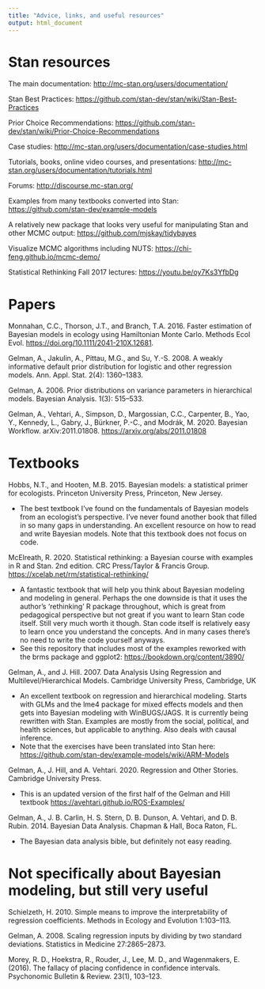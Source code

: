 ```yaml
---
title: "Advice, links, and useful resources"
output: html_document
---
```


# Stan resources

The main documentation:
<http://mc-stan.org/users/documentation/>

Stan Best Practices:
<https://github.com/stan-dev/stan/wiki/Stan-Best-Practices>

Prior Choice Recommendations:
<https://github.com/stan-dev/stan/wiki/Prior-Choice-Recommendations>

Case studies:
<http://mc-stan.org/users/documentation/case-studies.html>

Tutorials, books, online video courses, and presentations:
<http://mc-stan.org/users/documentation/tutorials.html>

Forums:
<http://discourse.mc-stan.org/>

Examples from many textbooks converted into Stan:
<https://github.com/stan-dev/example-models>

A relatively new package that looks very useful for manipulating Stan and other MCMC output:
<https://github.com/mjskay/tidybayes>

Visualize MCMC algorithms including NUTS:
<https://chi-feng.github.io/mcmc-demo/>

Statistical Rethinking Fall 2017 lectures:
<https://youtu.be/oy7Ks3YfbDg>

# Papers

Monnahan, C.C., Thorson, J.T., and Branch, T.A. 2016. Faster estimation of Bayesian models in ecology using Hamiltonian Monte Carlo. Methods Ecol Evol. <https://doi.org/10.1111/2041-210X.12681>.

Gelman, A., Jakulin, A., Pittau, M.G., and Su, Y.-S. 2008. A weakly informative default prior distribution for logistic and other regression models. Ann. Appl. Stat. 2(4): 1360–1383.

Gelman, A. 2006. Prior distributions on variance parameters in hierarchical models. Bayesian Analysis. 1(3): 515–533.

Gelman, A., Vehtari, A., Simpson, D., Margossian, C.C., Carpenter, B., Yao, Y., Kennedy, L., Gabry, J., Bürkner, P.-C., and Modrák, M. 2020. Bayesian Workflow. arXiv:2011.01808. <https://arxiv.org/abs/2011.01808>

# Textbooks 

Hobbs, N.T., and Hooten, M.B. 2015. Bayesian models: a statistical primer for ecologists. Princeton University Press, Princeton, New Jersey.

- The best textbook I've found on the fundamentals of Bayesian models from an ecologist's perspective. I've never found another book that filled in so many gaps in understanding. An excellent resource on how to read and write Bayesian models. Note that this textbook does not focus on code. 

McElreath, R. 2020. Statistical rethinking: a Bayesian course with examples in R and Stan. 2nd edition. CRC Press/Taylor & Francis Group.
<https://xcelab.net/rm/statistical-rethinking/>

- A fantastic textbook that will help you think about Bayesian modeling and modeling in general. Perhaps the one downside is that it uses the author's 'rethinking' R package throughout, which is great from pedagogical perspective but not great if you want to learn Stan code itself. Still very much worth it though. Stan code itself is relatively easy to learn once you understand the concepts. And in many cases there's no need to write the code yourself anyways. 
- See this repository that includes most of the examples reworked with the brms package and ggplot2: <https://bookdown.org/content/3890/>

Gelman, A., and J. Hill. 2007. Data Analysis Using Regression and Multilevel/Hierarchical Models. Cambridge University Press, Cambridge, UK

- An excellent textbook on regression and hierarchical modeling. Starts with GLMs and the lme4 package for mixed effects models and then gets into Bayesian modeling with WinBUGS/JAGS. It is currently being rewritten with Stan. Examples are mostly from the social, political, and health sciences, but applicable to anything. Also deals with causal inference.
- Note that the exercises have been translated into Stan here: <https://github.com/stan-dev/example-models/wiki/ARM-Models>

Gelman, A., J. Hill, and A. Vehtari. 2020. Regression and Other Stories. Cambridge University Press.

- This is an updated version of the first half of the Gelman and Hill textbook <https://avehtari.github.io/ROS-Examples/>

Gelman, A., J. B. Carlin, H. S. Stern, D. B. Dunson, A. Vehtari, and D. B. Rubin. 2014. Bayesian Data Analysis. Chapman & Hall, Boca Raton, FL.

- The Bayesian data analysis bible, but definitely not easy reading.

# Not specifically about Bayesian modeling, but still very useful

Schielzeth, H. 2010. Simple means to improve the interpretability of regression coefficients. Methods in Ecology and Evolution 1:103–113.

Gelman, A. 2008. Scaling regression inputs by dividing by two standard deviations. Statistics in Medicine 27:2865–2873.

Morey, R. D., Hoekstra, R., Rouder, J., Lee, M. D., and Wagenmakers, E. (2016). The fallacy of placing confidence in confidence intervals. Psychonomic Bulletin & Review. 23(1), 103–123.
